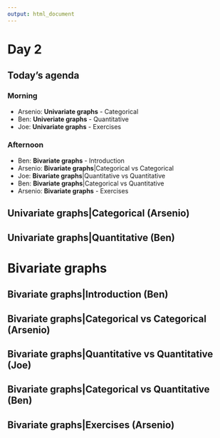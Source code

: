 ```yaml
---
output: html_document
---
```


# Day 2


## Today's agenda

### Morning  
- Arsenio: **Univariate graphs** - Categorical
- Ben: **Univeriate graphs** - Quantitative
- Joe: **Univariate graphs** - Exercises

### Afternoon
- Ben: **Bivariate graphs** - Introduction
- Arsenio: **Bivariate graphs**|Categorical vs Categorical
- Joe: **Bivariate graphs**|Quantitative vs Quantitative
- Ben: **Bivariate graphs**|Categorical vs Quantitative
- Arsenio: **Bivariate graphs** - Exercises


## Univariate graphs|Categorical (Arsenio)

## Univariate graphs|Quantitative (Ben)



# Bivariate graphs

## Bivariate graphs|Introduction (Ben)

## Bivariate graphs|Categorical vs Categorical (Arsenio)

## Bivariate graphs|Quantitative vs Quantitative (Joe)

## Bivariate graphs|Categorical vs Quantitative (Ben)

## Bivariate graphs|Exercises (Arsenio)




###########################



